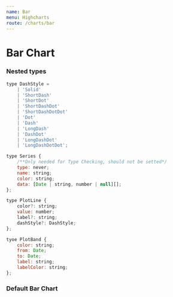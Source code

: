 ```yaml
---
name: Bar
menu: Highcharts
route: /charts/bar
---
```



# Bar Chart

<Props of={Bar} />

### Nested types

```js
type DashStyle =
	| 'Solid'
	| 'ShortDash'
	| 'ShortDot'
	| 'ShortDashDot'
	| 'ShortDashDotDot'
	| 'Dot'
	| 'Dash'
	| 'LongDash'
	| 'DashDot'
	| 'LongDashDot'
	| 'LongDashDotDot';
```

```js
type Series {
	/**Only needed for Type Checking, should not be setted*/
	type: never;
	name: string;
	color: string;
	data: [Date | string, number | null][];
};
```

```js
type PlotLine {
	color?: string;
	value: number;
	label?: string;
	dashStyle?: DashStyle;
};
```

```js
tyoe PlotBand {
	color: string;
	from: Date;
	to: Date;
	label: string;
	labelColor: string;
};
```

### Default Bar Chart

<Playground>
	<Bar
		type="datetime"
		showExportMenu
		series={[
			{
				name: 'Legend of Chart 1',
				color: 'lightblue',
				data: [
					[new Date(2019, 1, 1), 29.9],
					[new Date(2019, 2, 1), null],
					[new Date(2019, 3, 1), 30.4],
					[new Date(2019, 4, 1), 40.4],
					[new Date(2019, 5, 1), 50.4],
					[new Date(2019, 6, 1), 60.4],
					[new Date(2019, 7, 1), 70.4],
					[new Date(2019, 8, 1), 80.4],
					[new Date(2019, 9, 1), null],
					[new Date(2019, 10, 1), 75],
					[new Date(2019, 11, 1), 65],
					[new Date(2019, 12, 1), null]
				]
			}
		]}
		plotLines={[{color: 'red', value: 25, label: 'Label text'}]}
		plotBands={[
			{color: '#4a919e', label: 'Quarter 1', from: new Date(2019, 1, 1), to: new Date(2019, 4, 1)},
			{color: '#bed3c3', label: 'Quarter 2', from: new Date(2019, 4, 1), to: new Date(2019, 7, 1)},
			{color: '#b7caca', label: 'Quarter 3', from: new Date(2019, 7, 1), to: new Date(2019, 10, 1)},
			{
				color: '#F2F2F2',
				label: 'Quarter 4',
				labelColor: '#808080',
				from: new Date(2019, 10, 1),
				to: new Date(2019, 12, 31)
			}
		]}
	/>
</Playground>

<Playground>
	<Bar
		type="category"
		showLegend
		series={[
			{
				name: 'Legend of Chart 2',
				color: 'lightgrey',
				data: [
					['Jan', 35],
					['Feb', 61.5],
					['Mar', 136.4],
					['Apr', 126.4],
					['May', 146.4],
					['Jun', 166.4],
					['Jul', 156.4],
					['Aug', 186.4],
					['Sep', 116.4],
					['Oct', 86.4],
					['Nov', 133.4],
					['Dec', 124.4]
				]
			}
		]}
		plotLines={[{color: '#228fc9', value: 30, label: 'Label text'}]}
	/>
</Playground>
